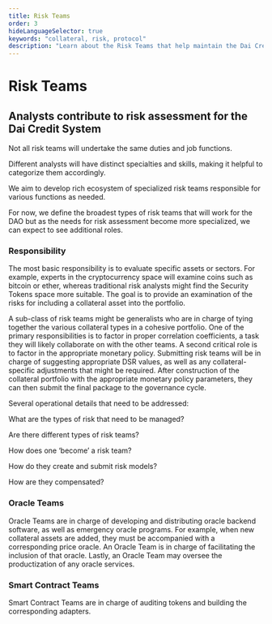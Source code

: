 ```yaml
---
title: Risk Teams
order: 3
hideLanguageSelector: true
keywords: "collateral, risk, protocol"
description: "Learn about the Risk Teams that help maintain the Dai Credit System."
---
```


# Risk Teams

## Analysts contribute to risk assessment for the Dai Credit System

Not all risk teams will undertake the same duties and job functions. 

Different analysts will have distinct specialties and skills, making it helpful to categorize them accordingly. 

We aim to develop rich ecosystem of specialized risk teams responsible for various functions as needed. 

For now, we define the broadest types of risk teams that will work for the DAO but as the needs for risk assessment become more specialized, we can expect to see additional roles.

### Responsibility

The most basic responsibility is to evaluate specific assets or sectors. For example, experts in the cryptocurrency space will examine coins such as bitcoin or ether, whereas traditional risk analysts might find the Security Tokens space more suitable. The goal is to provide an examination of the risks for including a collateral asset into the portfolio.

A sub-class of risk teams might be generalists who are in charge of tying together the various collateral types in a cohesive portfolio. One of the primary responsibilities is to factor in proper correlation coefficients, a task they will likely collaborate on with the other teams. A second critical role is to factor in the appropriate monetary policy. Submitting risk teams will be in charge of suggesting appropriate DSR values, as well as any collateral-specific adjustments that might be required. After construction of the collateral portfolio with the appropriate monetary policy parameters, they can then submit the final package to the governance cycle.

Several operational details that need to be addressed:

<List>

What are the types of risk that need to be managed?

Are there different types of risk teams?

How does one ‘become’ a risk team?

How do they create and submit risk models?

How are they compensated?

</List>

### Oracle Teams

Oracle Teams are in charge of developing and distributing oracle backend software, as well as emergency oracle programs. For example, when new collateral assets are added, they must be accompanied with a corresponding price oracle. An Oracle Team is in charge of facilitating the inclusion of that oracle. Lastly, an Oracle Team may oversee the productization of any oracle services.

### Smart Contract Teams

Smart Contract Teams are in charge of auditing tokens and building the corresponding adapters.

